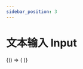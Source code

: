 ```yaml
---
sidebar_position: 3
---
```



# 文本输入 Input


<BrowserOnly>
  {() => (<ThemeProvider>
    <Grid xGap={16} cols={2} style={{
      alignItems: 'flex-start'
    }}>
      <Grid yGap={16} cols={1}>
        <CodeBlock title="基础"
                   code={String(BasicCode)}>
          <Basic />
        </CodeBlock>
        <CodeBlock title="圆角"
                   code={String(RoundedCode)}>
          <Rounded />
        </CodeBlock>
        <CodeBlock title="圆角"
                   code={String(DisabledCode)}>
          <Disabled />
        </CodeBlock>
      </Grid>
      <Grid yGap={16} cols={1}>
        <CodeBlock title="尺寸"
                   code={String(SizeCode)}>
          <Size />
        </CodeBlock>
        <CodeBlock title="前缀&后缀"
                   code={String(PrefixSuffixCode)}>
          <PrefixSuffix />
        </CodeBlock>
        <CodeBlock title="字素计数"
                   code={String(CountCode)}>
          <Count />
        </CodeBlock>
      </Grid>
    </Grid>
  </ThemeProvider>)}
</BrowserOnly>
